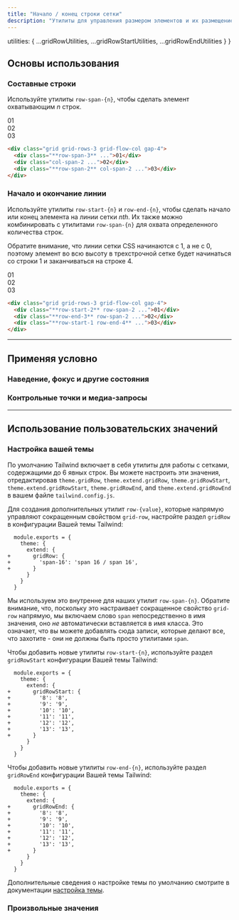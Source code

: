 ```yaml
---
title: "Начало / конец строки сетки"
description: "Утилиты для управления размером элементов и их размещением по строкам сетки."
---
```



  utilities: { ...gridRowUtilities, ...gridRowStartUtilities, ...gridRowEndUtilities }
}

## Основы использования

### Составные строки

Используйте утилиты `row-span-{n}`, чтобы сделать элемент охватывающим _n_ строк.

<Example>
  <div class="grid grid-rows-3 grid-flow-col gap-4 font-mono text-white text-sm text-center font-bold leading-6 bg-stripes-fuchsia rounded-lg">
    <div class="p-4 rounded-lg shadow-lg bg-fuchsia-500 grid place-content-center row-span-3">01</div>
    <div class="p-4 rounded-lg bg-fuchsia-300 grid place-content-center col-span-2 dark:bg-fuchsia-800 dark:text-fuchsia-400">02</div>
    <div class="p-4 rounded-lg shadow-lg bg-fuchsia-500 grid place-content-center row-span-2 col-span-2">03</div>
  </div>
</Example>

```html
<div class="grid grid-rows-3 grid-flow-col gap-4">
  <div class="**row-span-3** ...">01</div>
  <div class="col-span-2 ...">02</div>
  <div class="**row-span-2** col-span-2 ...">03</div>
</div>
```

### Начало и окончание линии

Используйте утилиты `row-start-{n}` и `row-end-{n}`, чтобы сделать начало или конец элемента на линии сетки _nth_. Их также можно комбинировать с утилитами `row-span-{n}` для охвата определенного количества строк.

Обратите внимание, что линии сетки CSS начинаются с 1, а не с 0, поэтому элемент во всю высоту в трехстрочной сетке будет начинаться со строки 1 и заканчиваться на строке 4.

<Example>
  <div class="grid grid-rows-3 grid-flow-col gap-4 font-mono text-white text-sm text-center font-bold leading-6 bg-stripes-sky rounded-lg">
    <div class="p-4 sm:p-12 rounded-lg shadow-lg bg-blue-500 grid place-content-center row-start-2 row-span-2">01</div>
    <div class="p-4 sm:p-12 rounded-lg shadow-lg bg-blue-500 grid place-content-center row-end-3 row-span-2">02</div>
    <div class="p-4 sm:p-12 rounded-lg shadow-lg bg-blue-500 grid place-content-center row-start-1 row-end-4">03</div>
  </div>
</Example>

```html
<div class="grid grid-rows-3 grid-flow-col gap-4">
  <div class="**row-start-2** row-span-2 ...">01</div>
  <div class="**row-end-3** row-span-2 ...">02</div>
  <div class="**row-start-1 row-end-4** ...">03</div>
</div>
```

---

## <Heading ignore>Применяя условно</Heading>

### <Heading ignore>Наведение, фокус и другие состояния</Heading>

<HoverFocusAndOtherStates defaultClass="row-span-3" featuredClass="row-span-4" />

### <Heading ignore>Контрольные точки и медиа-запросы</Heading>

<BreakpointsAndMediaQueries defaultClass="row-span-3" featuredClass="row-span-4" />

---

## Использование пользовательских значений

### Настройка вашей темы

По умолчанию Tailwind включает в себя утилиты для работы с сетками, содержащими до 6 явных строк. Вы можете настроить эти значения, отредактировав `theme.gridRow`, `theme.extend.gridRow`, `theme.gridRowStart`, `theme.extend.gridRowStart`, `theme.gridRowEnd`, and `theme.extend.gridRowEnd` в вашем файле `tailwind.config.js`.

Для создания дополнительных утилит `row-{value}`, которые напрямую управляют сокращенным свойством `grid-row`, настройте раздел `gridRow` в конфигурации Вашей темы Tailwind:

```diff-js tailwind.config.js
  module.exports = {
    theme: {
      extend: {
+       gridRow: {
+         'span-16': 'span 16 / span 16',
+       }
      }
    }
  }
```

Мы используем это внутренне для наших утилит `row-span-{n}`. Обратите внимание, что, поскольку это настраивает сокращенное свойство `grid-row` напрямую, мы включаем слово `span` непосредственно в имя значения, оно _не_ автоматически вставляется в имя класса. Это означает, что вы можете добавлять сюда записи, которые делают все, что захотите - они не должны быть просто утилитами `span`.

Чтобы добавить новые утилиты `row-start-{n}`, используйте раздел `gridRowStart` конфигурации Вашей темы Tailwind:

```diff-js tailwind.config.js
  module.exports = {
    theme: {
      extend: {
+       gridRowStart: {
+         '8': '8',
+         '9': '9',
+         '10': '10',
+         '11': '11',
+         '12': '12',
+         '13': '13',
+       }
      }
    }
  }
```

Чтобы добавить новые утилиты `row-end-{n}`, используйте раздел `gridRowEnd` конфигурации Вашей темы Tailwind:

```diff-js tailwind.config.js
  module.exports = {
    theme: {
      extend: {
+       gridRowEnd: {
+         '8': '8',
+         '9': '9',
+         '10': '10',
+         '11': '11',
+         '12': '12',
+         '13': '13',
+       }
      }
    }
  }
```

Дополнительные сведения о настройке темы по умолчанию смотрите в документации [настройка темы](/docs/theme#customizing-the-default-theme).

### Произвольные значения

<ArbitraryValues property="grid-row/grid-row-start/grid-row-end" featuredClass="row-[span_16_/_span_16]" />

